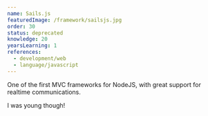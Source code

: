 ```yaml
---
name: Sails.js
featuredImage: /framework/sailsjs.jpg
order: 30
status: deprecated
knowledge: 20
yearsLearning: 1
references:
  - development/web
  - language/javascript
---
```


One of the first MVC frameworks for NodeJS, with great support for realtime communications.

I was young though!

